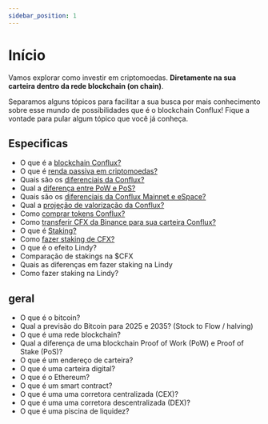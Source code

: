 ```yaml
---
sidebar_position: 1
---
```


# Início

Vamos explorar como investir em criptomoedas. 
**Diretamente na sua carteira dentro da rede blockchain (on chain)**.

Separamos alguns tópicos para facilitar a sua busca por mais conhecimento sobre esse mundo de possibilidades que é o 
blockchain Conflux! Fique a vontade para pular algum tópico que você já conheça.

## Especificas
- O que é a [blockchain Conflux?](/docs/tutorial-basics/o-que-e-a-blockchain-conflux)
- O que é [renda passiva em criptomoedas?](/docs/tutorial-basics/o-que-renda-passiva-em-criptomoedas)
- Quais são os [diferenciais da Conflux?](/docs/tutorial-basics/diferenciais-conflux)
- Qual a [diferença entre PoW e PoS?](/docs/tutorial-basics/diferenca-entre-pow-e-pos)
- Quais são os [diferenciais da Conflux Mainnet e eSpace?](/docs/tutorial-basics/diferenciais-conflux-mainnet-espace)
- Qual a [projeção de valorização da Conflux?](/docs/tutorial-basics/qual-a-projecao-de-valorizacao-da-conflux)
- Como [comprar tokens Conflux?](/docs/tutorial-basics/como-comprar-cfx) 
- Como [transferir CFX da Binance para sua carteira Conflux?](/docs/tutorial-basics/como-transferir-cfx)
- O que é [Staking?](/docs/tutorial-basics/o-que-e-staking)
- Como [fazer staking de CFX?](/docs/tutorial-basics/como-fazer-staking-cfx)
- O que é o efeito Lindy? 
- Comparação de stakings na $CFX
- Quais as diferenças em fazer staking na Lindy
- Como fazer staking na Lindy?


## geral


- O que é o bitcoin?
- Qual a previsão do Bitcoin para 2025 e 2035?
(Stock to Flow / halving)
- O que é uma rede blockchain?
- Qual a diferença de uma blockchain Proof of Work (PoW) e Proof of Stake (PoS)?
- O que é um endereço de carteira?
- O que é uma carteira digital?
- O que é o Ethereum?
- O que é um smart contract?
- O que é uma uma corretora centralizada (CEX)?
- O que é uma uma corretora descentralizada (DEX)?
- O que é uma piscina de liquidez?